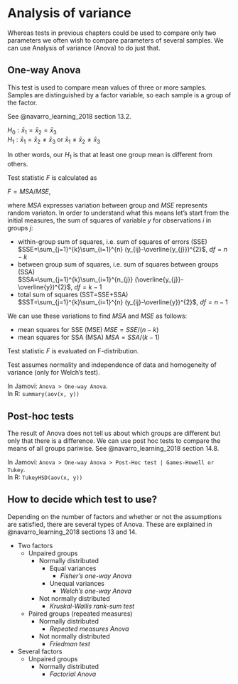 # Analysis of variance

Whereas tests in previous chapters could be used to compare only two parameters we often wish to compare parameters of several samples. We can use Analysis of variance (Anova) to do just that.

## One-way Anova

This test is used to compare mean values of three or more samples. Samples are distinguished by a factor variable, so each sample is a group of the factor.

See @navarro_learning_2018 section 13.2.

$H_0: \bar{x}_1 = \bar{x}_2 = \bar{x}_3$  
$H_1: \bar{x}_1 = \bar{x}_2 \neq \bar{x}_3$ or $\bar{x}_1 \neq \bar{x}_2 \neq \bar{x}_3$

In other words, our $H_1$ is that at least one  group mean is different from others.

Test statistic $F$ is calculated as 

$F = MSA / MSE,$

where $MSA$ expresses variation between group and $MSE$ represents random variaton. In order to understand what this means let's start from the initial measures, the sum of squares of variable $y$ for observations $i$ in groups $j$:

- within-group sum of squares, i.e. sum of squares of errors (SSE)  
  $SSE=\sum_{j=1}^{k}\sum_{i=1}^{n} (y_{ij}-\overline{y_{j}})^{2}$, $df = n-k$
- between group sum of squares, i.e. sum of squares between groups (SSA)  
  $SSA=\sum_{j=1}^{k}\sum_{i=1}^{n_{j}} (\overline{y_{j}}-\overline{y})^{2}$, $df = k - 1$
- total sum of squares (SST=SSE+SSA)  
  $SST=\sum_{j=1}^{k}\sum_{i=1}^{n} (y_{ij}-\overline{y})^{2}$, $df = n-1$

We can use these variations to find $MSA$ and $MSE$ as follows:

- mean squares for SSE (MSE)
  $MSE = SSE / (n - k)$
- mean squares for SSA (MSA)
  $MSA = SSA / (k - 1)$

Test statistic $F$ is evaluated on F-distribution.

Test assumes normality and independence of data and homogeneity of variance (only for Welch's test).

In Jamovi: `Anova > One-way Anova`.  
In R: `summary(aov(x, y))`

## Post-hoc tests

The result of Anova does not tell us about which groups are different but only that there is a difference. We can use post hoc tests to compare the means of all groups pariwise. See @navarro_learning_2018 section 14.8.

In Jamovi: `Anova > One-way Anova > Post-Hoc test | Games-Howell or Tukey `.  
In R: `TukeyHSD(aov(x, y))`

## How to decide which test to use?

Depending on the number of factors and whether or not the assumptions are satisfied, there are several types of Anova. These are explained in @navarro_learning_2018 sections 13 and 14.

- Two factors
  - Unpaired groups
    - Normally distributed
      - Equal variances
        - *Fisher's one-way Anova*
      - Unequal variances
        - *Welch's one-way Anova*
    - Not normally distributed
      - *Kruskal-Wallis rank-sum test*
  - Paired groups (repeated measures)
    - Normally distributed
      - *Repeated measures Anova*
    - Not normally distributed
      - *Friedman test*
- Several factors
  - Unpaired groups
    - Normally distributed
      - *Factorial Anova*
